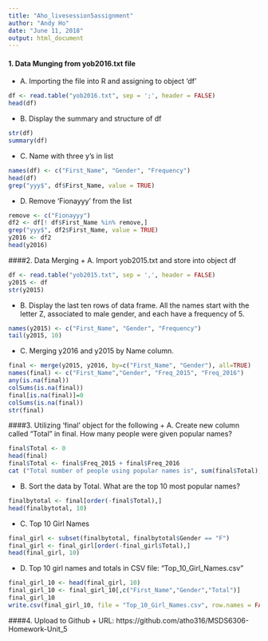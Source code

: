 ```yaml
---
title: "Aho_livesession5assignment"
author: "Andy Ho"
date: "June 11, 2018"
output: html_document
---
```


#### 1. Data Munging from yob2016.txt file
  + A. Importing the file into R and assigning to object 'df'
```r
df <- read.table("yob2016.txt", sep = ';', header = FALSE)
head(df)
```
  + B. Display the summary and structure of df
```r
str(df)
summary(df)
```
  + C. Name with three y's in list
```r
names(df) <- c("First_Name", "Gender", "Frequency")
head(df)
grep("yyy$", df$First_Name, value = TRUE)
```
  + D. Remove 'Fionayyy' from the list
```r
remove <- c("Fionayyy")
df2 <- df[! df$First_Name %in% remove,]
grep("yyy$", df2$First_Name, value = TRUE)
y2016 <- df2
head(y2016)
```

####2. Data Merging
  + A. Import yob2015.txt and store into object df
```r
df <- read.table("yob2015.txt", sep = ',', header = FALSE)
y2015 <- df
str(y2015)
```

  + B. Display the last ten rows of data frame.  All the names start with the letter Z, associated to male gender, and each have a frequency of 5.
```r
names(y2015) <- c("First_Name", "Gender", "Frequency")
tail(y2015, 10)
```

  + C. Merging y2016 and y2015 by Name column.
```r
final <- merge(y2015, y2016, by=c("First_Name", "Gender"), all=TRUE)
names(final) <- c("First_Name","Gender", "Freq_2015", "Freq_2016")
any(is.na(final))
colSums(is.na(final))
final[is.na(final)]=0
colSums(is.na(final))
str(final)
```

####3. Utilizing 'final' object for the following
  + A. Create new column called "Total" in final.  How many people were given popular names?
```r
final$Total <- 0
head(final)
final$Total <- final$Freq_2015 + final$Freq_2016
cat ("Total number of people using popular names is", sum(final$Total), ".")
```
  + B. Sort the data by Total.  What are the top 10 most popular names?
```r
finalbytotal <- final[order(-final$Total),]
head(finalbytotal, 10)
```
  + C. Top 10 Girl Names
```r
final_girl <- subset(finalbytotal, finalbytotal$Gender == "F")
final_girl <- final_girl[order(-final_girl$Total),]
head(final_girl, 10)
```

  + D. Top 10 girl names and totals in CSV file: "Top_10_Girl_Names.csv"
```r
final_girl_10 <- head(final_girl, 10)
final_girl_10 <- final_girl_10[,c("First_Name","Gender","Total")]
final_girl_10
write.csv(final_girl_10, file = "Top_10_Girl_Names.csv", row.names = FALSE)
```

####4. Upload to Github
  + URL: https://github.com/atho316/MSDS6306-Homework-Unit_5